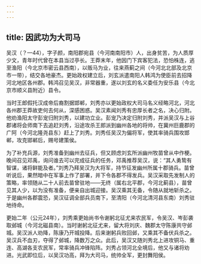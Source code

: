 ```yaml
---
---
---
```

title: 因武功为大司马
---



吴汉（？—44），字子颜，南阳郡宛县（今河南南阳市）人，出身贫苦，为人质厚少文，青年时代曾在本县当过亭长。王莽末年，他因门下宾客犯法，恐怕株连，逃至渔阳（今北京市密云县西南），以贩马为业，往来燕蓟之间（今河北北部及北京市一带），结交各地豪杰。更始政权建立后，刘玄派遣南阳人韩鸿为使臣前去招降河北地区各州郡。韩鸿召见吴汉，非常器重，遂以刘玄的名义委任为安乐县（今北京市顺义县附近）县令。

当时王郎假托汉成帝后裔割据邯郸，刘秀亦以更始政权大司马名义经略河北，河北各州郡王莽故吏何去何从，深感困惑。吴汉素闻刘秀有忠厚长者之名，决心归附。他劝渔阳太守彭宠归附刘秀，以建功立业。彭宠乃决定归附刘秀，并派吴汉与上谷郡诸将会师南下去追赶刘秀，沿途攻杀王郎派到幽州各地的将帅，在冀州巨鹿郡的广阿（今河北隆尧县东）赶上了刘秀。刘秀任吴汉为偏将军，使其率骑兵围攻邯郸，攻克邯郸后，赐号建策侯。

为了补充兵源，刘秀准备到幽州去征兵，但又顾虑刘玄所派幽州牧苗曾从中作梗。晚间召见邓禹，询问谁去可以完成征兵的任务，邓禹推荐吴汉，说：“其人勇鸷有智谋，诸将鲜能及者。”刘秀乃拜吴汉为大将军，持节征发幽州所属十郡骑兵。苗曾听说后，果然暗中在军事上作了部署，并下令各郡不得发兵。吴汉采取先发制人的策略，率领随从二十人前去苗曾驻地——无终（属右北平郡，今河北蓟县），苗曾见其人少，以为没有准备，便亲自出城迎接。吴汉乘其无备，令随从就地斩杀之。于是幽州各郡震恐，吴汉征调全部兵员南下，至清阳（今河北清河县东南）刘秀驻地待命。

更始二年（公元24年），刘秀乘更始尚书令谢躬北征尤来农民军，令吴汉、岑彭袭取邺城（今河北磁县南）。当时谢躬北征尤来，留大将刘庆、魏郡太守陈康共守邺城。吴汉派人劝降，陈康乃开城投降。后来谢躬兵败回邺，又乘其不备伏兵杀之。吴汉兵不血刃，夺得了邺城，降数万之众。此后，吴汉又随刘秀北上进攻铜马、重连、高湖各支农民军，常率骑兵冲锋陷阵。刘秀占领河北全境后，他又与诸将劝进。光武即位后，以吴汉功高，拜为大司马，统帅全军，更封舞阳侯。